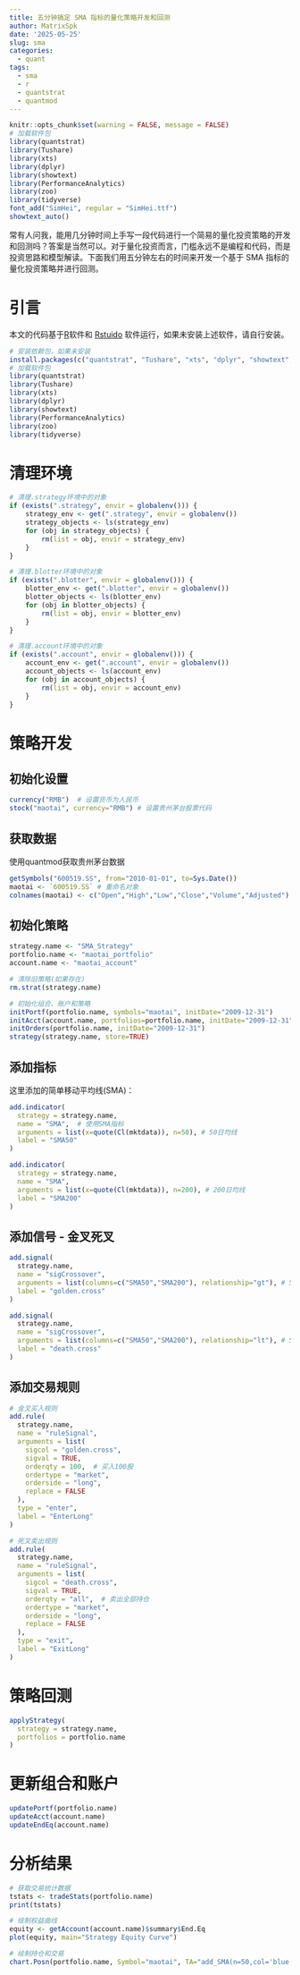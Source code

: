```yaml
---
title: 五分钟搞定 SMA 指标的量化策略开发和回测
author: MatrixSpk
date: '2025-05-25'
slug: sma
categories:
  - quant
tags:
  - sma
  - r
  - quantstrat
  - quantmod
---
```


```R
knitr::opts_chunk$set(warning = FALSE, message = FALSE)
# 加载软件包
library(quantstrat)
library(Tushare)
library(xts)
library(dplyr)
library(showtext)
library(PerformanceAnalytics)
library(zoo)
library(tidyverse)
font_add("SimHei", regular = "SimHei.ttf")
showtext_auto()
```

常有人问我，能用几分钟时间上手写一段代码进行一个简易的量化投资策略的开发和回测吗？答案是当然可以。对于量化投资而言，门槛永远不是编程和代码，而是投资思路和模型解读。下面我们用五分钟左右的时间来开发一个基于 SMA 指标的量化投资策略并进行回测。
 
# 引言

本文的代码基于[R](https://r-project.org)软件和 [Rstuido](https://posit.co)  软件运行，如果未安装上述软件，请自行安装。

```R
# 安装依赖包，如果未安装
install.packages(c("quantstrat", "Tushare", "xts", "dplyr", "showtext", "zoo","PerformanceAnalytics","tidyverse"))
# 加载软件包
library(quantstrat)
library(Tushare)
library(xts)
library(dplyr)
library(showtext)
library(PerformanceAnalytics)
library(zoo)
library(tidyverse)
```

# 清理环境

```R
# 清理.strategy环境中的对象
if (exists(".strategy", envir = globalenv())) {
    strategy_env <- get(".strategy", envir = globalenv())
    strategy_objects <- ls(strategy_env)
    for (obj in strategy_objects) {
        rm(list = obj, envir = strategy_env)
    }
}

# 清理.blotter环境中的对象
if (exists(".blotter", envir = globalenv())) {
    blotter_env <- get(".blotter", envir = globalenv())
    blotter_objects <- ls(blotter_env)
    for (obj in blotter_objects) {
        rm(list = obj, envir = blotter_env)
    }
}

# 清理.account环境中的对象
if (exists(".account", envir = globalenv())) {
    account_env <- get(".account", envir = globalenv())
    account_objects <- ls(account_env)
    for (obj in account_objects) {
        rm(list = obj, envir = account_env)
    }
}
```

# 策略开发


## 初始化设置

```R
currency("RMB")  # 设置货币为人民币
stock("maotai", currency="RMB") # 设置贵州茅台股票代码
```

## 获取数据

使用quantmod获取贵州茅台数据

```R
getSymbols("600519.SS", from="2010-01-01", to=Sys.Date())
maotai <- `600519.SS` # 重命名对象
colnames(maotai) <- c("Open","High","Low","Close","Volume","Adjusted")
```

## 初始化策略

```R
strategy.name <- "SMA_Strategy"
portfolio.name <- "maotai_portfolio"
account.name <- "maotai_account"

# 清除旧策略(如果存在)
rm.strat(strategy.name)

# 初始化组合、账户和策略
initPortf(portfolio.name, symbols="maotai", initDate="2009-12-31")
initAcct(account.name, portfolios=portfolio.name, initDate="2009-12-31", initEq=100000)
initOrders(portfolio.name, initDate="2009-12-31")
strategy(strategy.name, store=TRUE)
```

## 添加指标

这里添加的简单移动平均线(SMA)：

```R
add.indicator(
  strategy = strategy.name,
  name = "SMA",  # 使用SMA指标
  arguments = list(x=quote(Cl(mktdata)), n=50), # 50日均线
  label = "SMA50"
)

add.indicator(
  strategy = strategy.name,
  name = "SMA",
  arguments = list(x=quote(Cl(mktdata)), n=200), # 200日均线
  label = "SMA200"
)
```

## 添加信号 - 金叉死叉

```R
add.signal(
  strategy.name,
  name = "sigCrossover",
  arguments = list(columns=c("SMA50","SMA200"), relationship="gt"), # 50日线上穿200日线
  label = "golden.cross"
)

add.signal(
  strategy.name,
  name = "sigCrossover",
  arguments = list(columns=c("SMA50","SMA200"), relationship="lt"), # 50日线下穿200日线
  label = "death.cross"
)
```


## 添加交易规则

```R
# 金叉买入规则
add.rule(
  strategy.name,
  name = "ruleSignal",
  arguments = list(
    sigcol = "golden.cross",
    sigval = TRUE,
    orderqty = 100,  # 买入100股
    ordertype = "market",
    orderside = "long",
    replace = FALSE
  ),
  type = "enter",
  label = "EnterLong"
)

# 死叉卖出规则
add.rule(
  strategy.name,
  name = "ruleSignal",
  arguments = list(
    sigcol = "death.cross",
    sigval = TRUE,
    orderqty = "all",  # 卖出全部持仓
    ordertype = "market",
    orderside = "long",
    replace = FALSE
  ),
  type = "exit",
  label = "ExitLong"
)
```

# 策略回测

```R
applyStrategy(
  strategy = strategy.name,
  portfolios = portfolio.name
)
```

# 更新组合和账户

```R
updatePortf(portfolio.name)
updateAcct(account.name)
updateEndEq(account.name)
```

# 分析结果

```R
# 获取交易统计数据
tstats <- tradeStats(portfolio.name)
print(tstats)

# 绘制权益曲线
equity <- getAccount(account.name)$summary$End.Eq
plot(equity, main="Strategy Equity Curve")

# 绘制持仓和交易
chart.Posn(portfolio.name, Symbol="maotai", TA="add_SMA(n=50,col='blue');add_SMA(n=200,col='red')")
```
